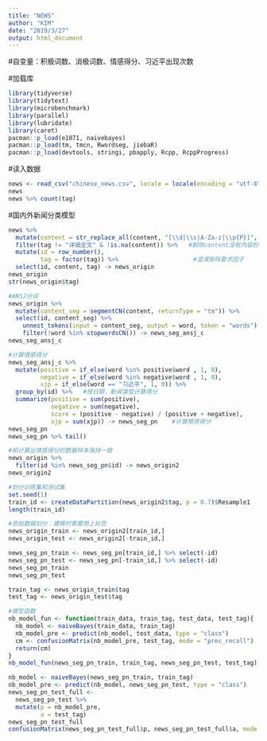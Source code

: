 ---
title: "NEWS"
author: "KIM"
date: "2019/3/27"
output: html_document
---

#自变量：积极词数、消极词数、情感得分、习近平出现次数

#加载库
```{r}
library(tidyverse)
library(tidytext)
library(microbenchmark)
library(parallel)
library(lubridate)
library(caret)
pacman::p_load(e1071, naivebayes)
pacman::p_load(tm, tmcn, Rwordseg, jiebaR)
pacman::p_load(devtools, stringi, pbapply, Rcpp, RcppProgress)
```


#读入数据
```{r}
news <- read_csv("chinese_news.csv", locale = locale(encoding = "utf-8"))
news
news %>% count(tag)
```


#国内外新闻分类模型
```{r}
news %>% 
  mutate(content = str_replace_all(content, "[\\d|\\s|A-Za-z|\\p{P}]", "")) %>%
  filter(tag != "详细全文" & !is.na(content)) %>%   #剔除content没有内容的
  mutate(id = row_number(),
         tag = factor(tag)) %>%                     #混淆矩阵要求因子
  select(id, content, tag) -> news_origin
news_origin
str(news_origin$tag)
```
```{r}
#ANSJ分词
news_origin %>% 
  mutate(content_seg = segmentCN(content, returnType = "tm")) %>% 
  select(id, content_seg) %>% 
    unnest_tokens(input = content_seg, output = word, token = "words") %>%    #每词一行
    filter(!word %in% stopwordsCN()) -> news_seg_ansj_c                       #去除中文停词
news_seg_ansj_c
```
```{r}
#计算情感得分
news_seg_ansj_c %>% 
  mutate(positive = if_else(word %in% positive$word , 1, 0),
         negative = if_else(word %in% negative$word , 1, 0),
         xjp = if_else(word == "习近平", 1, 0)) %>% 
  group_by(id) %>%   #按日期，新闻类型计算得分
  summarize(positive = sum(positive),
            negative = sum(negative),
            score = (positive - negative) / (positive + negative),
            xjp = sum(xjp)) -> news_seg_pn    #计算情感得分
news_seg_pn
news_seg_pn %>% tail()
```
```{r}
#和计算出情感得分的数据样本保持一致
news_origin %>% 
  filter(id %in% news_seg_pn$id) -> news_origin2 
news_origin2

#划分训练集和测试集
set.seed(1)
train_id <- createDataPartition(news_origin2$tag, p = 0.7)$Resample1
length(train_id)

#原始数据划分：建模时需要用上标签
news_origin_train <- news_origin2[train_id,]
news_origin_test <- news_origin2[-train_id,]

news_seg_pn_train <- news_seg_pn[train_id,] %>% select(-id)
news_seg_pn_test <- news_seg_pn[-train_id,] %>% select(-id)
news_seg_pn_train
news_seg_pn_test

train_tag <- news_origin_train$tag
test_tag <- news_origin_test$tag
```
```{r}
#模型函数
nb_model_fun <- function(train_data, train_tag, test_data, test_tag){
  nb_model <- naiveBayes(train_data, train_tag)
  nb_model_pre <- predict(nb_model, test_data, type = "class")
  cm <- confusionMatrix(nb_model_pre, test_tag, mode = "prec_recall")
  return(cm)
}
nb_model_fun(news_seg_pn_train, train_tag, news_seg_pn_test, test_tag)
```
```{r}
nb_model <- naiveBayes(news_seg_pn_train, train_tag)
nb_model_pre <- predict(nb_model, news_seg_pn_test, type = "class")
news_seg_pn_test_full <- 
  news_seg_pn_test %>% 
  mutate(p = nb_model_pre,
         a = test_tag)
news_seg_pn_test_full
confusionMatrix(news_seg_pn_test_full$p, news_seg_pn_test_full$a, mode = "prec_recall")
```

